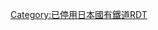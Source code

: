 {{Routemap|inline=<includeonly>yes</includeonly>|collapse=yes|title=赤谷線|title-bg=#808080|title-color=white|map=
STR\\~~ ~~[[白新線]]
ABZql\BHFq\eABZq+r~~0.0~~[[新發田站|新發田]]
\exSTRc2\exSTR3~~ ~~[[羽越本線]]
\exSTR+1\exSTRc4
exHST~~(2.9)~~''（臨）[[東中學校前臨時乘降場|東中學校前]]''
exBHF~~4.1~~''[[五十公野站|五十公野]]''
exBHF~~6.5~~''[[新江口站|新江口]]''
exBHF~~8.5~~''[[米倉站|米倉]]''
exBHF~~11.2~~''[[新山內站|新山內]]''
exBHF~~14.1~~''[[赤谷站|赤谷]]''
exKBHFaq\exABZql+r\exENDEeq~~18.9~~''[[東赤谷站|東赤谷]]''
exSTR~~ ~~''{{link-ja|日鐵礦業赤谷礦業所專用鐵道|日鉄鉱業赤谷鉱業所専用鉄道}}''
|bottom={{navbar|赤谷線RDT}}
}}<noinclude>
{{rdt intro|[[赤谷線]]}}
[[Category:已停用日本國有鐵道RDT]]
</noinclude>